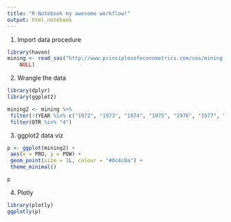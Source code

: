 ```yaml
---
title: "R Notebook my awesome workflow!"
output: html_notebook
---
```


1. Import data procedure
```r
library(haven)
mining <- read_sas("http://www.principlesofeconometrics.com/sas/mining.sas7bdat", 
    NULL)


```

2. Wrangle the data
```r

library(dplyr)
library(ggplot2)

mining2 <- mining %>%
 filter(!(YEAR %in% c("1972", "1973", "1974", "1975", "1976", "1977", "1978"))) %>%
 filter(QTR %in% "4")


```

3. ggplot2 data viz
```r
p <- ggplot(mining2) +
 aes(x = PRO, y = POW) +
 geom_point(size = 1L, colour = "#0c4c8a") +
 theme_minimal()

p

```

4. Plotly
```r
library(plotly)
ggplotly(p)


```